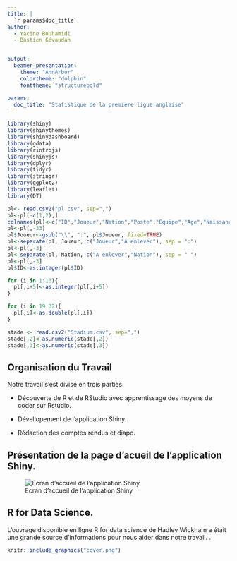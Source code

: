 ---
title: |
  `r params$doc_title`
author:  
  - Yacine Bouhamidi
  - Bastien Gévaudan


output: 
  beamer_presentation:
    theme: "AnnArbor"
    colortheme: "dolphin"
    fonttheme: "structurebold"

params:
  doc_title: "Statistique de la première ligue anglaise"
---
```{r, echo=FALSE,warning=FALSE, message=FALSE}
library(shiny)
library(shinythemes)
library(shinydashboard)
library(gdata)
library(rintrojs)
library(shinyjs)
library(dplyr)
library(tidyr)
library(stringr)
library(ggplot2)
library(leaflet)
library(DT)
```

```{r echo=FALSE, warning=FALSE, message=FALSE}
pl<- read.csv2("pl.csv", sep=",")
pl<-pl[-c(1,2),]
colnames(pl)<-c("ID","Joueur","Nation","Poste","Equipe","Age","Naissance","MJ","Titulaire","MinutesJouees","MinJ/90","Buts","PDT","ButsSansPenT","PenaltysMarT","PenaltysTen","CJT","CRT","Buts/90","PD/90","ButsSansPen/90","PenaltysMar/90","CJ/90","CR/90","xGT","sPenxGT","xAT","sPenxGT+xAT","xG/90","xA/90","xG+xA/90","sPenxG/90")
pl<-pl[,-33] 
pl$Joueur<-gsub("\\", ":", pl$Joueur, fixed=TRUE) 
pl<-separate(pl, Joueur, c("Joueur","A enlever"), sep = ":")
pl<-pl[,-3] 
pl<-separate(pl, Nation, c("A enlever","Nation"), sep = " ")
pl<-pl[,-3] 
pl$ID<-as.integer(pl$ID)

for (i in 1:13){
  pl[,i+5]<-as.integer(pl[,i+5])
}

for (i in 19:32){
  pl[,i]<-as.double(pl[,i])
}

stade <- read.csv2("Stadium.csv", sep=",")
stade[,2]<-as.numeric(stade[,2])
stade[,3]<-as.numeric(stade[,3])
```

## Organisation du Travail

Notre travail s'est divisé en trois parties:\newline 

- Découverte de R et de RStudio avec apprentissage des moyens de coder sur Rstudio.\newline

- Dévellopement de l'application Shiny.\newline

- Rédaction des comptes rendus et diapo.\newline

## Présentation de la page d'acueil de l'application Shiny.

![Ecran d'accueil de l'application Shiny](Capture1.PNG)

## R for Data Science.

L'ouvrage disponible en ligne R for data science de Hadley Wickham a était une grande source d'informations pour nous aider dans notre travail. \url{https://r4ds.had.co.nz/}.

```{r, echo=FALSE, out.width="20%",fig.height = 12, fig.width=12, fig.cap="Première de couverture de R for DataScience"}
knitr::include_graphics("cover.png")
```

